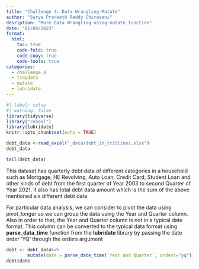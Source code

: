 ```yaml
---
title: "Challenge 4: Data Wrangling-Mutate"
author: "Surya Praneeth Reddy Chirasani"
desription: "More Data Wrangling using mutate function"
date: "01/08/2023"
format:
  html:
    toc: true
    code-fold: true
    code-copy: true
    code-tools: true
categories:
  - challenge_4
  - tidydata
  - mutate
  - lubridate
---
```


```r
#| label: setup
#| warning: false
library(tidyverse)
library("readxl")
library(lubridate)
knitr::opts_chunk$set(echo = TRUE)
```

```r
debt_data <-read_excel("_data/debt_in_trillions.xlsx")
debt_data
```
```r
tail(debt_data)
```

This dataset has quarterly debt data of different categories in a household such as Mortgage, HE Revolving, Auto Loan, Credit Card, Student Loan and other kinds of debt from the first quarter of Year 2003 to second Quarter of Year 2021. It also has total debt data amount which is the sum of the above mentioned six different debt data

For particular data analysis, we can consider to pivot the data using pivot_longer so we can group the data using the Year and Quarter column. Also in order to that, the Year and Quarter column is not in a typical date format. This column can be converted to the typical data format using **parse_data_time** function from the **lubridate** library by passing the date order 'YQ' through the orders argument 

```r
debt <- debt_data%>%
        mutate(date = parse_date_time(`Year and Quarter`, orders="yq"))
debt$date
```

